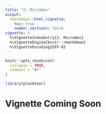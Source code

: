 ```yaml
---
title: "2. Microbes"
output: 
  rmarkdown::html_vignette:
    toc: true
    number_sections: false
vignette: >
  %\VignetteIndexEntry{2. Microbes}
  %\VignetteEngine{knitr::rmarkdown}
  %\VignetteEncoding{UTF-8}
---
```


```r
knitr::opts_chunk$set(
  collapse = TRUE,
  comment = "#>"
)
```

```r
library(planktonr)
```

# Vignette Coming Soon
